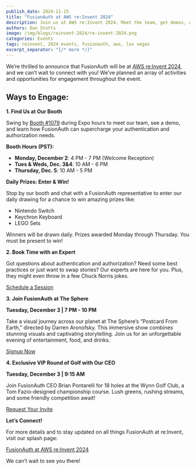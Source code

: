 ```yaml
---
publish_date: 2024-11-15 
title: "FusionAuth at AWS re:Invent 2024"
description: Join us at AWS re:Invent 2024. Meet the team, get demos, and win some great prizes.
authors: Dan Stotts
image: /img/blogs/reinvent-2024/re-invent-2024.png
categories: Events
tags: reinvent, 2024 events, fusionauth, aws, las vegas
excerpt_separator: "{/* more */}"
---
```


We’re thrilled to announce that FusionAuth will be at [AWS re:Invent 2024](https://reinvent.awsevents.com/), and we can’t wait to connect with you! We’ve planned an array of activities and opportunities for engagement throughout the event.

## Ways to Engage:

**1. Find Us at Our Booth**

Swing by [Booth #1079](https://awsreinvent24.mapyourshow.com/8_0/exhview/index.cfm?orsearchtype0=exhibitor&orsearchvalue0=1112&orsearchdisplay0=Exhibitor&orsearchvaluedisplay0=FusionAuth) during Expo hours to meet our team, see a demo, and learn how FusionAuth can supercharge your authentication and authorization needs.

**Booth Hours (PST):**

- **Monday, December 2**: 4 PM - 7 PM (Welcome Reception)
- **Tues & Weds, Dec. 3&4**: 10 AM - 6 PM
- **Thursday, Dec. 5**: 10 AM - 5 PM

**Daily Prizes: Enter & Win!**

Stop by our booth and chat with a FusionAuth representative to enter our daily drawing for a chance to win amazing prizes like:

- Nintendo Switch
- Keychron Keyboard
- LEGO Sets

Winners will be drawn daily. Prizes awarded Monday through Thursday. You must be present to win!

**2. Book Time with an Expert**

Got questions about authentication and authorization? Need some best practices or just want to swap stories? Our experts are here for you. Plus, they might even throw in a few Chuck Norris jokes.

[Schedule a Session](https://calendar.google.com/calendar/u/0/appointments/schedules/AcZssZ0fyoPWqEcV5AG26KmgOLqRgN92zefevxvEkkFy2hwcO6IEkERGkzvq-CULX1o53Hcx_Z3nA1Qb)

**3. Join FusionAuth at The Sphere**

**Tuesday, December 3 | 7 PM - 10 PM**

Take a visual journey across our planet at The Sphere’s “Postcard From Earth,” directed by Darren Aronofsky. This immersive show combines stunning visuals and captivating storytelling. Join us for an unforgettable evening of entertainment, food, and drinks.

[Signup Now](https://share.hsforms.com/1RmUHh6EsT3mk5DiLpGnIKQdlrn?__hstc=186035894.ac043d7cfa24c3cdee097cdebf8c80da.1731432507133.1731432507133.1731512687824.2&__hssc=186035894.1.1731512687824&__hsfp=301312424)

**4. Exclusive VIP Round of Golf with Our CEO**

**Tuesday, December 3 | 9:15 AM**

Join FusionAuth CEO Brian Pontarelli for 18 holes at the Wynn Golf Club, a Tom Fazio-designed championship course. Lush greens, rushing streams, and some friendly competition await!

[Request Your Invite](https://share.hsforms.com/1RmUHh6EsT3mk5DiLpGnIKQdlrn?__hstc=186035894.ac043d7cfa24c3cdee097cdebf8c80da.1731432507133.1731432507133.1731512687824.2&__hssc=186035894.1.1731512687824&__hsfp=301312424)

**Let’s Connect!**

For more details and to stay updated on all things FusionAuth at re:Invent, visit our splash page:

[FusionAuth at AWS re:Invent 2024](/events/aws-reinvent24)

We can’t wait to see you there!
